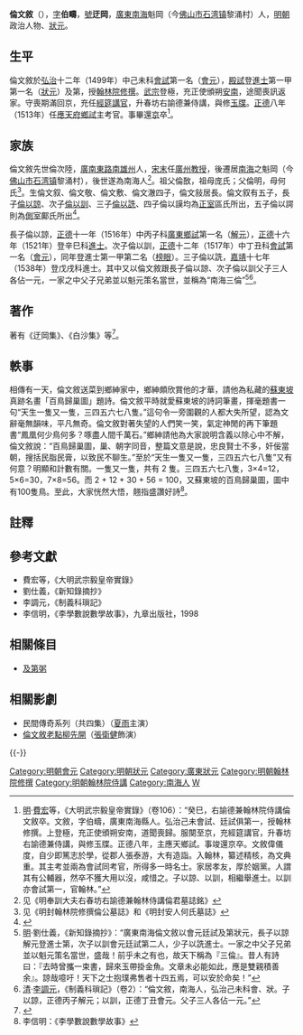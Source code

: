 {{明清人物信息框
| 姓名 = 倫文敘
| 原名 = 
| 圖片名稱= 倫文敘.jpg
| 圖片大小 = 220px
| 圖片說明 = 明人繪《倫文敘朝服像》，現藏於佛山市圖書館
| 最高職務 = 右春坊右諭德兼翰林院侍講
| 國家 = 大明 
| 爵位 = 
| 籍貫 = [[廣東等處承宣布政使司|廣東]][[南海縣|南海縣]]魁岡（今[[佛山市|佛山市]][[石湾镇街道|石湾镇]]黎涌村）
| 族裔 = 漢族
| 字號 = 字伯疇，號迂岡
| 諡號 = 
| 出生日期 = [[成化|成化]]三年（1467年）
| 出生地點 = [[廣東等處承宣布政使司|廣東]][[南海縣|南海縣]]魁岡（今[[佛山市|佛山市]][[石湾镇街道|石湾镇]]黎涌村）
| 逝世日期 = [[正德_(明朝)|正德]]八年（1513年）
| 逝世地點 = [[北京城|京師]]
| 墓葬 = 
| 配偶 = [[正室|正室]]區氏、[[側室|側室]]鄺氏
| 親屬 =  [[倫以諒|倫以諒]]、[[倫以訓|倫以訓]]、[[倫以詵|倫以詵]]、倫以謨、倫以諤（子）
| 出身 = 
*弘治十二年（1499年）己未科進士及第
| 經歷 = 
| 著作 = *著有《迂岡集》、《白沙集》等
}}

'''倫文敘'''（{{bd|1467年||1513年|catIdx=L倫}}），[[表字|字]]'''伯疇'''，[[號|號]]'''迂岡'''，[[廣東等處承宣布政使司|廣東]][[南海縣|南海]]魁岡（今[[佛山市|佛山市]][[石湾镇街道|石湾镇]]黎涌村）人，[[明朝|明朝]]政治人物、[[狀元|狀元]]。

==生平==
倫文敘於[[弘治_(明朝)|弘治]]十二年（1499年）中己未科[[會試|會試]]第一名（[[會元|會元]]），[[殿試|殿試]]登[[進士|進士]]第一甲第一名（[[狀元|狀元]]）及第，授[[翰林院|翰林院]][[修撰|修撰]]。[[明武宗|武宗]]登極，充正使頒朔[[安南國|安南]]，途聞喪訊返家。守喪期滿回京，充任[[經筵講官|經筵講官]]，升春坊右諭德兼侍講，與修[[玉牒|玉牒]]。[[正德_(明朝)|正德]]八年（1513年）任[[應天府_(明朝)|應天府]][[鄉試|鄉試]]主考官。事畢還[[北京城|京]]卒<ref>[[明|明]]·[[費宏|費宏]]等，《大明武宗毅皇帝實錄》（卷106）：“癸巳，右諭德兼翰林院侍講倫文敘卒。文敘，字伯疇，廣東南海縣人。弘治己未會試、廷試俱第一，授翰林修撰。上登極，充正使頒朔安南，道聞喪歸。服闋至京，充經筵講官，升春坊右諭德兼侍講，與修玉牒。正德八年，主應天鄉試。事竣還京卒。文敘偉儀度，自少即篤志於學，從郡人張泰游，大有造詣。入翰林，纂述精核，為文典重。其主考並兩為會試同考官，所得多一時名士。家居孝友，厚於姻黨。人謂其有公輔器，然卒不獲大用以沒，咸惜之。子以諒、以訓，相繼舉進士。以訓亦會試第一，官翰林。”</ref>。

== 家族 ==
倫文敘先世倫次陸，[[廣南東路|廣南東路]][[南雄州|南雄州]]人，[[宋朝|宋末]]任[[廣州_(古代)|廣州]][[教授|教授]]，後遷居[[南海縣|南海]]之魁岡（今[[佛山市|佛山市]][[石湾镇街道|石湾镇]]黎涌村），後世遂為南海人<ref>见《明奉訓大夫右春坊右諭德兼翰林侍講倫君墓誌銘》</ref>。祖父倫敔，祖母庞氏；父倫明，母何氏<ref>见《明封翰林院修撰倫公墓誌》和《明封安人何氏墓誌》</ref>。生倫文叙、倫文敬、倫文敷、倫文澈四子，倫文敍居長。倫文叙有五子，長子[[倫以諒|倫以諒]]、次子[[倫以訓|倫以訓]]、三子[[倫以詵|倫以詵]]、四子倫以謨均為[[正室|正室]]區氏所出，五子倫以諤則為[[側室|側室]]鄺氏所出<ref>{{Cite web |url=http://www.bbs.cantonese.asia/thread-11368-1-1.html |title=伦文叙「中原第一家」石匾重现佛山 |accessdate=2019-04-26 |archive-date=2019-07-24 |archive-url=https://web.archive.org/web/20190724174203/http://www.bbs.cantonese.asia/thread-11368-1-1.html |dead-url=no }}</ref>。

長子倫以諒，[[正德_(明朝)|正德]]十一年（1516年）中丙子科[[廣東等處承宣布政使司|廣東]][[鄉試|鄉試]]第一名（[[解元|解元]]），[[正德_(明朝)|正德]]十六年（1521年）登辛巳科[[進士|進士]]。次子倫以訓，[[正德_(明朝)|正德]]十二年（1517年）中丁丑科[[會試|會試]]第一名（[[會元|會元]]），同年登進士第一甲第二名（[[榜眼|榜眼]]）。三子倫以詵，[[嘉靖|嘉靖]]十七年（1538年）登戊戌科進士。其中又以倫文敘跟長子倫以諒、次子倫以訓父子三人各佔一元，一家之中父子兄弟並以魁元策名當世，並稱為“南海三倫”<ref>[[明|明]]·劉仕義，《新知錄摘抄》：“廣東南海倫文敘以會元廷試及第狀元，長子以諒解元登進士第，次子以訓會元廷試第二人，少子以詵進士。一家之中父子兄弟並以魁元策名當世，盛哉！前乎未之有也，故天下稱為『三倫』。昔人有詩曰：『去時曾攜一束書，歸來玉帶掛金魚。文章未必能如此，應是雙親積善余』。諒哉噫吁！天下之士抱璞弗售者十四五焉，可以安於命矣！”</ref><ref>[[清|清]]·[[李調元|李調元]]，《制義科瑣記》（卷2）：“倫文敘，南海人，弘治己未科會、狀。子以諒，正德丙子解元；以訓，正德丁丑會元。父子三人各佔一元。”</ref>。

==著作==
著有《迂岡集》、《白沙集》等<ref>{{Cite web |url=http://www.bjdclib.com/subdb/exam/examperson/200908/t20090818_21973.html |title=倫文敘 - 東城區圖書館 |accessdate=2019-04-26 |archive-date=2019-04-26 |archive-url=https://web.archive.org/web/20190426102440/http://www.bjdclib.com/subdb/exam/examperson/200908/t20090818_21973.html |dead-url=no }}</ref>。

==軼事==
相傳有一天，倫文敘送菜到鄉紳家中，鄉紳頗欣賞他的才華，請他為私藏的[[蘇東坡|蘇東坡]]真跡名畫「百鳥歸巢圖」題詩。倫文敘平時就愛蘇東坡的詩詞筆畫，揮毫題書一句“天生一隻又一隻，三四五六七八隻。”這句令一旁圍觀的人都大失所望，認為文辭毫無韻味，平凡無奇。倫文敘對著失望的人們笑一笑，氣定神閒的再下筆題書“鳳凰何少鳥何多？啄盡人間千萬石。”鄉紳請他為大家說明含義以除心中不解，倫文敘說：“百鳥歸巢圖，巢、朝字同音，整篇文意是說，忠良賢士不多，奸佞當朝，搜括民脂民膏，以致民不聊生。”至於“天生一隻又一隻，三四五六七八隻”又有何意？明顯和計數有關。一隻又一隻，共有 2 隻。三四五六七八隻，3×4=12，5×6=30，7×8=56。而 2 + 12 + 30 + 56 = 100，又蘇東坡的百鳥歸巢圖，圖中有100隻鳥。至此，大家恍然大悟，翹指盛讚好詩<ref>李信明：《李學數說數學故事》</ref>。

==註釋==
{{reflist}}

==參考文獻==
*費宏等，《大明武宗毅皇帝實錄》
*劉仕義，《新知錄摘抄》
*李調元，《制義科瑣記》
*李信明，《李學數說數學故事》，九章出版社，1998

==相關條目==
*[[及第粥|及第粥]]

==相關影劇==
*民間傳奇系列（共四集）（[[夏雨_(香港)|夏雨]]主演）
*[[倫文敘老點柳先開|倫文敘老點柳先開]]（[[張衛健|張衛健]]飾演）

{{-}}
{{並稱|南海三倫|[[倫文敘|倫文敘]] - [[倫以諒|倫以諒]] - [[倫以訓|倫以訓]]}}
{{弘治十二年己未科殿試金榜}}
{{規範控制}}
{{DEFAULTSORT:Lun倫}}

[[Category:明朝會元|Category:明朝會元]]
[[Category:明朝狀元|Category:明朝狀元]]
[[Category:廣東狀元|Category:廣東狀元]]
[[Category:明朝翰林院修撰|Category:明朝翰林院修撰]]
[[Category:明朝翰林院侍講|Category:明朝翰林院侍講]]
[[Category:南海人|Category:南海人]]
[[Category:倫姓|W]]